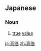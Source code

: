 ==Japanese==
{{ja-kanjitab|しん|か|yomi=on}}

===Noun===
{{ja-noun|しんか}}

# [[true]] [[value]]
#: {{ja-usex|使い込んでようやくその'''真価'''が分かる。|つかいこんで ようやく その '''しんか''' が わかる。|The real value of it will be apparent when you use it to its maximum capacity.}}

[[ja:真価]]
[[zh:真価]]